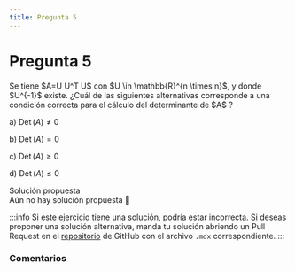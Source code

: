 ```yaml
---
title: Pregunta 5
---
```



# Pregunta 5

<div className="exercise">
Se tiene $A=U U^T U$ con $U \in \mathbb{R}^{n \times n}$, y donde $U^{-1}$ existe.
¿Cuál de las siguientes alternativas corresponde a una condición correcta para el cálculo del determinante de $A$ ?

a) $\operatorname{Det}(A) \neq 0$

b) $\operatorname{Det}(A)=0$

c) $\operatorname{Det}(A) \geq 0$

d) $\operatorname{Det}(A) \leq 0$
</div>

<MDXDetails>
<summary>Solución propuesta</summary>

<div className="exercise">
Aún no hay solución propuesta 🥲
</div>

:::info
Si este ejercicio tiene una solución, podría estar incorrecta. Si deseas proponer una solución alternativa, manda tu solución abriendo
un Pull Request en el [repositorio](https://github.com/crow-rojas/apuntes-fundamentals/pulls) de GitHub con el archivo
`.mdx` correspondiente.
:::

</MDXDetails>

### Comentarios

<Disqus
  url="https://crow-rojas.github.io/apuntes-fundamentals/docs/mathematics/linear-algebra/exercises/2016-1/p05"
  identifier="docs/mathematics/linear-algebra/exercises/2016-1/p05"
  title="2016-1 Álgebra Lineal - Pregunta 05"
/>
